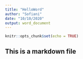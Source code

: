 ```yaml
---
title: "HelloWord"
author: "Sofiani"
date: "10/10/2020"
output: word_document
---
```


```r
knitr::opts_chunk$set(echo = TRUE)
```

## This is a markdown file